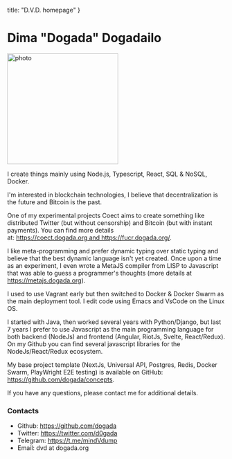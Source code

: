 
  title: "D.V.D. homepage"
}


# Dima "Dogada" Dogadailo

<img
  width="256"
  height="256"
  className="float-start mt-2 me-2"
  src="./static/dd_256.jpg"
  alt="photo"
/>

I create things mainly using Node.js, Typescript, React, SQL & NoSQL, Docker.

I'm interested in blockchain technologies, I believe that decentralization is the future and Bitcoin is the past.

One of my experimental projects Coect aims to create something like distributed Twitter (but without censorship) and Bitcoin (but with instant payments). You can find more details at: https://coect.dogada.org and https://fucr.dogada.org/.

I like meta-programming and prefer dynamic typing over static typing and believe that the best dynamic language isn't yet created. Once upon a time as an experiment, I even wrote a MetaJS compiler from LISP to Javascript that was able to guess a programmer's thoughts (more details at https://metajs.dogada.org).

I used to use Vagrant early but then switched to Docker & Docker Swarm as the main deployment tool. I edit code using Emacs and VsCode on the Linux OS.

I started with Java, then worked several years with Python/Django, but last 7 years I prefer to use Javascript as the main programming language for both backend (NodeJs) and frontend (Angular, RiotJs, Svelte, React/Redux). On my Github you can find several javascript libraries for the NodeJs/React/Redux ecosystem.

My base project template (NextJs, Universal API, Postgres, Redis, Docker Swarm, PlayWright E2E testing) is available on GitHub: https://github.com/dogada/concepts.

If you have any questions, please contact me for additional details.

### Contacts

- Github: https://github.com/dogada
- Twitter: https://twitter.com/d0gada
- Telegram: https://t.me/mindVdump
- Email: dvd at dogada.org
